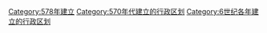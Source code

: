 [[Category:578年建立|Category:578年建立]]
[[Category:570年代建立的行政区划|Category:570年代建立的行政区划]]
[[Category:6世纪各年建立的行政区划|Category:6世纪各年建立的行政区划]]